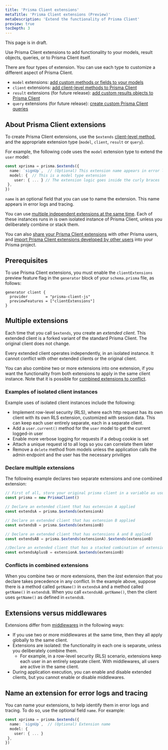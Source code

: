 ```yaml
---
title: 'Prisma Client extensions'
metaTitle: 'Prisma Client extensions (Preview)'
metaDescription: 'Extend the functionality of Prisma Client'
preview: true
tocDepth: 3
---
```


<TopBlock>

<Admonition type="warning">

This page is in draft.

</Admonition>

Use Prisma Client extensions to add functionality to your models, result objects, queries, or to Prisma Client itself.

There are four types of extension. You can use each type to customize a different aspect of Prisma Client.

- `model` extensions: [add custom methods or fields to your models](/concepts/components/prisma-client/client-extensions/model)
- `client` extensions: [add client-level methods to Prisma Client](/concepts/components/prisma-client/client-extensions/client)
- `result` extensions (for future release): [add custom results objects to Prisma Client](/concepts/components/prisma-client/client-extensions/result)
- `query` extensions (for future release): [create custom Prisma Client queries](/concepts/components/prisma-client/client-extensions/query)

</TopBlock>

## About Prisma Client extensions

To create Prisma Client extensions, use the `$extends` [client-level method](/reference/api-reference/prisma-client-reference#client-methods), and the appropriate extension type (`model`, `client`, `result` or `query`).

For example, the following code uses the `model` extension type to extend the `user` model:

```ts
const xprisma = prisma.$extends({
  name: `signUp`,  // (Optional) This extension name appears in error logs and tracing
  model: {  // This is a model type extension
    user: { ... } // The extension logic goes inside the curly braces
 },
})
```

`name` is an optional field that you can use to name the extension. This name appears in error logs and tracing.

You can use [multiple independent extensions at the same time](#multiple-extensions). Each of these instances runs in is own isolated instance of Prisma Client, unless you deliberately combine or stack them.

You can also [share your Prisma Client extensions](/concepts/components/prisma-client/client-extensions/shared-extensions) with other Prisma users, and [import Prisma Client extensions developed by other users](#install-a-packaged-extension) into your Prisma project.

## Prerequisites

To use Prisma Client extensions, you must enable the `clientExtensions` preview feature flag in the `generator` block of your `schema.prisma` file, as follows:

```prisma
generator client {
  provider        = "prisma-client-js"
  previewFeatures = ["clientExtensions"]
}
```

## Multiple extensions

Each time that you call `$extends`, you create an _extended client_. This extended client is a forked variant of the standard Prisma Client. The original client does not change.

Every extended client operates independently, in an isolated instance. It cannot conflict with other extended clients or the original client.

You can also combine two or more extensions into one extension, if you want the functionality from both extensions to apply in the same client instance. Note that it is possible for [combined extensions to conflict](#conflicts-in-combined-extensions).

### Examples of isolated client instances

Example uses of isolated client instances include the following:

- Implement row-level security (RLS), where each http request has its own client with its own RLS extension, customized with session data. This can keep each user entirely separate, each in a separate client.
- Add a `user.current()` method for the `user` model to get the current logged-in user
- Enable more verbose logging for requests if a debug cookie is set
- Attach a unique request id to all logs so you can correlate them later
- Remove a `delete` method from models unless the application calls the admin endpoint and the user has the necessary priviliges

### Declare multiple extensions

The following example declares two separate extensions and one combined extension:

```ts
// First of all, store your original prisma client in a variable as usual
const prisma = new PrismaClient()

// Declare an extended client that has extension A applied
const extendsA = prisma.$extends(extensionA)

// Declare an extended client that has extension B applied
const extendsB = prisma.$extends(extensionB)

// Declare an extended client that has extensions A and B applied
const extendsAB = prisma.$extends(extensionA).$extends(extensionB)

//Declare an extended client that has a stacked combination of extensions A and B
const extendsAplusB = extensionA.$extends(extensionB)
```

### Conflicts in combined extensions

When you combine two or more extensions, then the _last_ extension that you declare takes precedence in any conflict. In the example above, suppose there is a method called `getName()` in `extendsA` and a method called `getName()` in `extendsB`. When you call `extendsAB.getName()`, then the client uses `getName()` as defined in `extendsB`.

## Extensions versus middlewares

Extensions differ from [middlewares](/concepts/components/prisma-client/middleware#performance-and-appropriate-use-cases) in the following ways:

- If you use two or more middlewares at the same time, then they all apply globally to the same client.
- Extensions are isolated: the functionality in each one is separate, unless you deliberately combine them.
  - For example, in a row-level security (RLS) scenario, extensions keep each user in an entirely separate client. With middlewares, all users are active in the same client.
- During application execution, you can enable and disable extended clients, but you cannot enable or disable middlewares.

## Name an extension for error logs and tracing

You can name your extensions, to help identify them in error logs and tracing. To do so, use the optional field `name`. For example:

```ts
const xprisma = prisma.$extends({
  name: `signUp`,  // (Optional) Extension name
  model: {
    user: { ... }
 },
})
```
